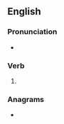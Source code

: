 ==English==

===Pronunciation===
* {{rhymes|æmpt|lang=en}}

===Verb===
{{head|en|verb form}}

# {{en-past of|scamp}}

===Anagrams===
* {{anagrams|en|a=acdemps|decamps}}